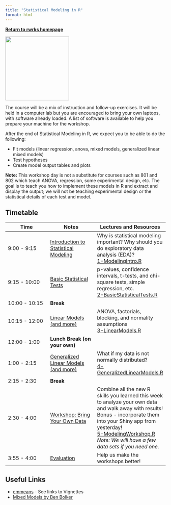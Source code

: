 ```yaml
---
title: "Statistical Modeling in R"
format: html
---
```


[**Return to rwrks homepage**](http://unl-statistics.github.io/R-workshops/)

![](https://socialsciences.mcmaster.ca/jfox/Books/Companion/car-hex.png){fig-alt="car hex sticker" width="200px"}



The course will be a mix of instruction and follow-up exercises. It will be held in a computer lab but you are encouraged to bring your own laptops, with software already loaded. A list of software is available to help you prepare your machine for the workshop.

After the end of Statistical Modeling in R, we expect you to be able to do the following:

-   Fit models (linear regression, anova, mixed models, generalized linear mixed models)
-   Test hypotheses
-   Create model output tables and plots

**Note:** This workshop day is not a substitute for courses such as 801 and 802 which teach ANOVA, regression, some experimental design, etc. The goal is to teach you how to implement these models in R and extract and display the output; we will not be teaching experimental design or the statistical details of each test and model.

## Timetable

| Time          | Notes                                                                        | Lectures and Resources                                                                                                                                                                                                                                                          |
|------------------------|------------------------|------------------------|
| 9:00 - 9:15   | [Introduction to Statistical Modeling](slides/1-ModelingIntro.html)           | Why is statistical modeling important? Why should you do exploratory data analysis (EDA)? <br/> [1-ModelingIntro.R](code/1-ModelingIntro.R)                                                                                                                                     |
| 9:15 - 10:00  | [Basic Statistical Tests](slides/2-BasicStatisticalTests.html)                | p-values, confidence intervals, t-tests, and chi-square tests, simple regression, etc. <br/> [2-BasicStatisticalTests.R](code/2-BasicStatisticalTests.R)                                                                                                                        |
| 10:00 - 10:15 | **Break**                                                                    |                                                                                                                                                                                                                                                                                 |
| 10:15 - 12:00 | [Linear Models (and more)](slides/3-LinearModels.html)                        | ANOVA, factorials, blocking, and normality assumptions <br/> [3-LinearModels.R](code/3-LinearModels.R)                                                                                                                                                                          |
| 12:00 - 1:00  | **Lunch Break (on your own)**                                                |                                                                                                                                                                                                                                                                                 |
| 1:00 - 2:15   | [Generalized Linear Models (and more)](slides/4-GeneralizedLinearModels.html) | What if my data is not normally distributed? <br/>[4-GeneralizedLinearModels.R](code/4-GeneralizedLinearModels.R)                                                                                                                                                               |
| 2:15 - 2:30   | **Break**                                                                    |                                                                                                                                                                                                                                                                                 |
| 2:30 - 4:00   | [Workshop: Bring Your Own Data](slides/5-Workshop.html)                       | Combine all the new R skills you learned this week to analyze your own data and walk away with results! Bonus - incorporate them into your Shiny app from yesterday! <br/>[5-ModelingWorkshop.R](code/5-Workshop.R) <br/> *Note: We will have a few data sets if you need one.* |
| 3:55 - 4:00   | [Evaluation](https://forms.gle/nEvYK9C7YYKhtLLB7)                            | Help us make the workshops better!                                                                                                                                                                                                                                              |

## Useful Links

-   [emmeans](https://cran.r-project.org/web/packages/emmeans/) - See links to Vignettes
-   [Mixed Models by Ben Bolker](https://bbolker.github.io/mixedmodels-misc/glmmFAQ.html)
